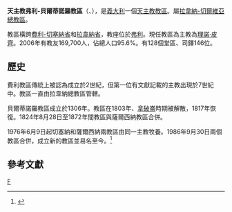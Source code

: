 {{Infobox Roman Catholic diocese
|name= 弗利-貝爾蒂諾羅
|jurisdiction=教區
|latin = Dioecesis Foroliviensis-Brittinoriensis
|image = Forlì,_duomo,_esterno_01.jpg
|caption = 聖十字架主教座堂
|location = [[義大利|義大利]]
|territory = [[費利-切塞納省|費利-切塞納省]]、[[拉韋納省|拉韋納省]]
|population = 169,700
|rite = [[罗马礼|罗马礼]]
|patron = 火中聖母、湖上聖母、<br>[[聖魯菲洛|聖魯菲洛]]、[[聖默庫里亞爾|聖默庫里亞爾]]<ref>{{Cite web |url=http://www.diocesiforli.it/-hcCartella/id/4/la-diocesi.html |title=Diocesi di Forlì-Bertinoro |access-date=2014-09-14 |archive-date=2020-01-30 |archive-url=https://web.archive.org/web/20200130152927/http://www.diocesiforli.it/-hcCartella/id/4/la-diocesi.html |dead-url=no }}</ref>
|province = 拉韋納-切爾維亞 
|established =1986年
|cathedral = [[聖十字架主教座堂_(弗利)|聖十字架主教座堂]]
|co-cathedral = 聖加大肋納副主教座堂
|leadership = 主教
|website = [http://chieseinsieme.it/cesena-sarsina/ 官方網頁]
|pope = 
|patriarch= 
|metropolitan = 
|ordinary = [[理諾·皮齊|理諾·皮齊]]
|coadjutor archbishop =
|coadjutor bishop =
|auxiliary =
|emeritus =
}}

'''天主教弗利-貝爾蒂諾羅教區'''（{{lang-la|Dioecesis Foroliviensis-Brittinoriensis}}、{{lang-it|Diocesi di Forlì-Bertinoro}}），是[[義大利|義大利]]一個[[天主教|天主教]][[教區|教區]]。屬[[天主教拉韋納-切爾維亞總教區|拉韋納-切爾維亞總教區]]。

教區橫跨[[費利-切塞納省|費利-切塞納省]]和[[拉韋納省|拉韋納省]]，教座位於[[弗利|弗利]]。現任教區為主教為[[理諾·皮齊|理諾·皮齊]]。2006年有教友169,700人，佔總人口95.6%。有128個堂區、司鐸146位。
==歷史==
費利教區傳統上被認為成立於2世紀，但第一位有文獻記載的主教出現於7世紀中。教區一直由拉韋納總教區管轄。

貝爾蒂諾羅教區成立於1306年。教區在1803年、[[拿破崙|拿破崙]]時期被解散，1817年恢復。1824年8月28日至1872年間教區與薩爾西納教區合併。

1976年6月9日起切塞納和薩爾西納兩教區由同一主教牧養。1986年9月30日兩個教區合併，成立新的教區並易名至今。<ref>{{cite journal
|journal=[[宗座公報|宗座公報]]
|publisher=梵蒂岡出版社
|date=1987年
|volume=79
|title=''Instantibus votis''
|page=713-715
|url=http://www.vatican.va/archive/aas/documents/AAS%2079%20%5B1987%5D%20-%20ocr.pdf
|access-date=2014-09-14
|archive-date=2019-06-03
|archive-url=https://web.archive.org/web/20190603085403/http://www.vatican.va/archive/aas/documents/AAS%2079%20%5B1987%5D%20-%20ocr.pdf
|dead-url=no
}}</ref>
==參考文獻==
{{reflist}}

[[Category:義大利天主教教區|F]]
{{意大利天主教教區}}